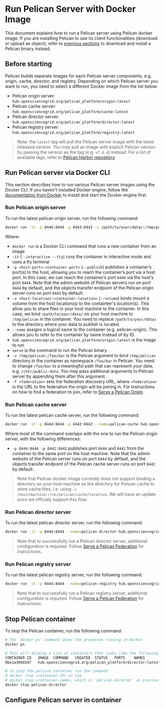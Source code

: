 # Run Pelican Server with Docker Image

This document explains how to run a Pelican server using Pelican docker image. If you are installing Pelican to use its client functionalities (download or upload an object), refer to [previous sections](../install.mdx) to download and install a Pelican binary instead.

## Before starting

Pelican builds separate images for each Pelican server components, e.g. origin, cache, director, and registry. Depending on which Pelican server you want to run, you need to select a different Docker image from the list below.

* Pelican origin server: `hub.opensciencegrid.org/pelican_platform/origin:latest`
* Pelican cache server: `hub.opensciencegrid.org/pelican_platform/cache:latest`
* Pelican director server: `hub.opensciencegrid.org/pelican_platform/director:latest`
* Pelican registry server: `hub.opensciencegrid.org/pelican_platform/registry:latest`

> Note: the `latest` tag will pull the Pelican server image with the latest released version. You may pull an image with explicit Pelican version by passing the version as the tag (e.g. `v7.6.4`) instead. For a list of available tags, refer to [Pelican Harbor repository](https://hub.opensciencegrid.org/harbor/projects/883/repositories/origin/artifacts-tab?publicAndNotLogged=yes).

## Run Pelican server via Docker CLI

This section describes how to run various Pelican server images using the Docker CLI. If you haven't installed Docker engine, follow the [documentation from Docker](https://docs.docker.com/get-docker/) to install and start the Docker engine first.


### Run Pelican origin server

To run the latest pelican origin server, run the following command:

```bash
docker run -it -p 8444:8444 -p 8443:8443 -v /path/to/your/data/:/tmp/pelican --name=pelican-origin hub.opensciencegrid.org/pelican_platform/origin:latest serve -v /tmp/pelican:/foo/bar -f <federation>
```

Where:

* `docker run` is a Docker CLI command that runs a new container from an image
* `-it` (`--interactive --tty`) runs the container in interactive mode and uses a tty terminal
* `-p <host-port>:<container-port>` (`--publish`) publishes a container’s port(s) to the host, allowing you to reach the container’s port via a host port. In this case, we can reach the container’s port `8444` via the host’s port `8444`. Note that the admin website of Pelican servers run on port `8444` by default, and the objects transfer endpoint of the Pelican origin server runs on port `8443` by default.
* `-v <host-location>:<container-location>` (`--volume`) binds mount a volume from the host location(s) to the containter's location(s). This allow you to share files in your host machine to the container. In this case, we bind `/path/to/your/data/` on your host machine to `/tmp/pelican` in the container. You need to replace `/path/to/your/data/` to the directory where your data to publish is located.
* `--name` assigns a logical name to the container (e.g. pelican-origin). This allows you to refer to the container by name instead of by ID.
* `hub.opensciencegrid.org/pelican_platform/origin:latest` is the image to run
* `serve` is the command to run the Pelican binary
* `-v /tmp/pelican:/foo/bar` is the Pelican argument to bind `/tmp/pelican` directory in the container as namespace `/foo/bar` in Pelican. You need to change `/foo/bar` to a meaningful path that can represent your data, e.g. `/chtc/public-data`. You may pass additional arguments to Pelican server by appending them after this argument.
* `-f <federation>` sets the federation discovery URL, where `<federation>` is the URL to the federation the origin will be joining in. For instructions on how to find a federation to join, refer to [Serve a Pelican Origin](../serving_an_origin.mdx#find-a-federation-to-join)

### Run Pelican cache server

To run the latest pelican cache server, run the following command:

```bash
docker run -it -p 8444:8444 -p 8442:8442 --name=pelican-cache hub.opensciencegrid.org/pelican_platform/cache:latest serve -f <federation>
```

Where most of the command overlaps with the one to run the Pelican origin server, with the following differences:
* `-p 8444:8444 -p 8442:8442` publishes port `8444` and `8442` from the container to the same port on the host machine. Note that the admin website of the Pelican server runs on port `8444` by default, and the objects transfer endpoint of the Pelican cache server runs on port `8442` by default.

> Note that Pelican docker image currently does not support binding a directory on your host machine as the directory for Pelican cache to store cache files, i.e. using `-v /host/machine:/run/pelican/cache/location`. We will have an update once we officialy support this flow.

### Run Pelican director server

To run the latest pelican director server, run the following command:

```bash
docker run -it -p 8444:8444 --name=pelican-director hub.opensciencegrid.org/pelican_platform/director:latest serve -f <federation>
```

> Note that to successfully run a Pelican director server, additional configuration is required. Follow [Serve a Pelican Federation](../serving_a_federation.mdx) for instructions.

### Run Pelican registry server

To run the latest pelican registry server, run the following command:

```bash
docker run -it -p 8444:8444 --name=pelican-registry hub.opensciencegrid.org/pelican_platform/registry:latest serve -f <federation>
```

> Note that to successfully run a Pelican registry server, additional configuration is required. Follow [Serve a Pelican Federation](../serving_a_federation.mdx) for instructions.


## Stop Pelican container

To stop the Pelican container, run the following command:

```bash
# The `docker ps` command shows the processes running in Docker
docker ps

# This will display a list of containers that looks like the following:
CONTAINER ID   IMAGE  COMMAND   CREATED  STATUS   PORTS    NAMES
0be1a304b5d7   hub.opensciencegrid.org/pelican_platform/director:latest   "/bin/sh"   1 hour ago   Up 1 hour   0.0.0.0:8444->8444/tcp   pelican-director

# To stop the pelican container run the command
# docker stop <container-ID> or use
# docker stop <container-name>, which is `pelican-director` as previously defined
docker stop pelican-director
```

## Configure Pelican server in container
